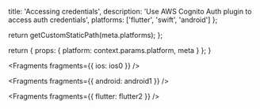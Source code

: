 
  title: 'Accessing credentials',
  description: 'Use AWS Cognito Auth plugin to access auth credentials',
  platforms: ['flutter', 'swift', 'android']
};

  return getCustomStaticPath(meta.platforms);
};

  return {
    props: {
      platform: context.params.platform,
      meta
    }
  };
}


<Fragments fragments={{ ios: ios0 }} />


<Fragments fragments={{ android: android1 }} />


<Fragments fragments={{ flutter: flutter2 }} />
